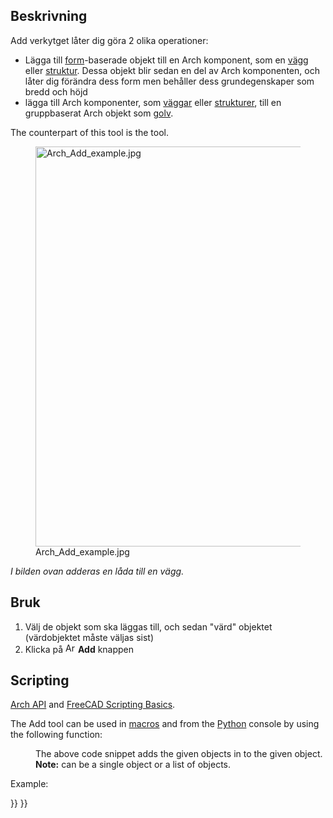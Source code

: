<languages/>

{{Docnav
|[[BIM_Clone|Clone]]
|[[Arch_Remove|Remove]]
|[[BIM_Workbench|BIM]]
|IconL=BIM_Clone.svg
|IconR=Arch_Remove.svg
|IconC=Workbench_BIM.svg
}}

{{VeryImportantMessage|THIS COMMAND IS PART OF THE INTEGRATED [[BIM_Workbench|BIM WORKBENCH]] IN V1.0<br>
This page has been updated for that version.}}

<div class="mw-translate-fuzzy">
{{GuiCommand/sv|Name=Arch Add|Name/sv=Arch Add|Workbenches=[[Arch_Workbench/sv|Arch]]|MenuLocation=Arch → Add|SeeAlso=[[Arch Remove/sv|Arch Remove]]}}
</div>

<span id="Description"></span>
==Beskrivning== 

<div class="mw-translate-fuzzy">
Add verkytget låter dig göra 2 olika operationer:
* Lägga till [[Part_Workbench/sv|form]]-baserade objekt till en Arch komponent, som en [[Arch Wall/sv|vägg]] eller [[Arch Structure/sv|struktur]]. Dessa objekt blir sedan en del av Arch komponenten, och låter dig förändra dess form men behåller dess grundegenskaper som bredd och höjd
* lägga till Arch komponenter, som [[Arch Wall/sv|väggar]] eller [[Arch Structure/sv|strukturer]], till en gruppbaserat Arch objekt som [[Arch Floor/sv|golv]].
</div>

The counterpart of this tool is the {{Button|[[Image:Arch_Remove.svg|16px]] [[Arch Remove|Arch Remove]]}} tool.

[[Image:Arch Add example.jpg|640px]]
<div class="mw-translate-fuzzy">
''I bilden ovan adderas en låda till en vägg.''
</div>

<span id="Usage"></span>
<div class="mw-translate-fuzzy">
==Bruk==
</div>

<div class="mw-translate-fuzzy">
# Välj de objekt som ska läggas till, och sedan "värd" objektet (värdobjektet måste väljas sist)
# Klicka på [[Image:Arch Add.png|16px]] '''Add''' knappen
</div>

==Scripting==

{{Emphasis|See also:}} [[Arch_API|Arch API]] and [[FreeCAD_Scripting_Basics|FreeCAD Scripting Basics]].

The Add tool can be used in [[Macros|macros]] and from the [[Python|Python]] console by using the following function:
:{{Code|code=
addComponents(objectsList, host)
}}

: The above code snippet adds the given objects in {{incode|objectsList}} to the given {{incode|host}} object. 
: '''Note:''' {{incode|objectsList}} can be a single object or a list of objects.

Example:

{{Code|code=
import FreeCAD, Arch, Draft, Part

p1 = FreeCAD.Vector(0, 0, 0)
p2 = FreeCAD.Vector(2000, 2000, 0)

Line = Draft.makeWire([p1, p2])
Wall = Arch.makeWall(Line, width=150, height=2000)

p3 = FreeCAD.Vector(0, 2000, 0)
p4 = FreeCAD.Vector(3000, 0, 0)

Line2 = Draft.makeWire([p3, p4])
Wall2 = Arch.makeWall(Line2, width=150, height=2000)
FreeCAD.ActiveDocument.recompute()

Arch.addComponents(Wall2, Wall)
FreeCAD.ActiveDocument.recompute()
}}


{{Docnav
|[[BIM_Clone|Clone]]
|[[Arch_Remove|Remove]]
|[[BIM_Workbench|BIM]]
|IconL=BIM_Clone.svg
|IconR=Arch_Remove.svg
|IconC=Workbench_BIM.svg
}}

{{BIM_Tools_navi{{#translation:}}}}
{{Userdocnavi{{#translation:}}}}